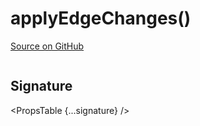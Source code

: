 
# applyEdgeChanges()

[Source on GitHub](https://github.com/wbkd/react-flow/blob/f919cb152dd5a92ec3b4d7e4568ffe099bc2af39/packages/react/src/utils/changes.ts#L122)

```ts

```

## Signature

<PropsTable {...signature} />
